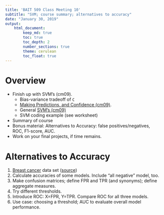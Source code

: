 ```yaml
---
title: 'BAIT 509 Class Meeting 10'
subtitle: "SVM; course summary; alternatives to accuracy"
date: "January 30, 2019"
output: 
    html_document:
        keep_md: true
        toc: true
        toc_depth: 2
        number_sections: true
        theme: cerulean
        toc_float: true
---
```


# Overview

- Finish up with SVM's (cm09).
	- Bias-variance tradeoff of `C`
	- [Making Predictions, and Confidence (cm09)](https://vincenzocoia.github.io/BAIT509/class_meetings/cm09-svm.html#33_making_predictions,_and_confidence).
	- General [SVM's (cm09)](https://vincenzocoia.github.io/BAIT509/class_meetings/cm09-svm.html#6_support_vector_machines)
	- SVM coding example (see worksheet)
- Summary of course
- Bonus material: Alternatives to Accuracy: false positives/negatives, ROC, F1-score, AUC.
- Work on your final projects, if time remains.

# Alternatives to Accuracy

1. [Breast cancer](https://raw.githubusercontent.com/vincenzocoia/BAIT509/master/data/breast_cancer.csv) data set ([source](http://archive.ics.uci.edu/ml/datasets/Breast+Cancer))
2. Calculate accuracies of some models. Include "all negative" model, too.
3. Make confusion matrices; define FPR and TPR (and synonyms); define aggregate measures.
4. Try different thresholds.
5. Introduce ROC: X=FPR, Y=TPR. Compare ROC for all three models.
6. Use case: choosing a threshold; AUC to evaluate overall model performance.